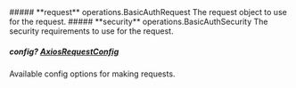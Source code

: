 
<Collapsible>
    ##### **request** operations.BasicAuthRequest
    The request object to use for the request.
    <Collapsible.Break/>
    <BasicAuthRequest/>
</Collapsible>

<Collapsible>
    ##### **security** operations.BasicAuthSecurity
    The security requirements to use for the request.
    <Collapsible.Break/>
    <BasicAuthSecurity/>
</Collapsible>

##### **config?** [AxiosRequestConfig](https://axios-http.com/docs/req_config)
Available config options for making requests.

